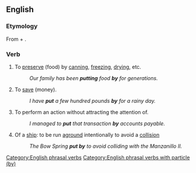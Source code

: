 ==English==

===Etymology===
From {{m|en|put}} + {{m|en|by}}.

===Verb===
{{en-verb|put<,,put> by}}

# {{lb|en|transitive}} To [[preserve]] (food) by [[can]]ning, [[freeze|freezing]], [[dry]]ing, etc.
#: ''Our family has been '''putting''' food '''by''' for generations.''
# {{lb|en|transitive}} To [[save]] (money).
#: ''I have '''put''' a few hundred pounds '''by''' for a rainy day.''
# {{lb|en|ditransitive}} To perform an action without attracting the attention of.
#: ''I managed to '''put''' that transaction '''by''' accounts payable.''
# {{lb|en|intransitive}} Of a [[ship]]: to be run [[aground]] intentionally to avoid a [[collision]]
#: ''The Bow Spring '''put by''' to avoid colliding with the Manzanillo II.''

[[Category:English phrasal verbs]]
[[Category:English phrasal verbs with particle (by)]]